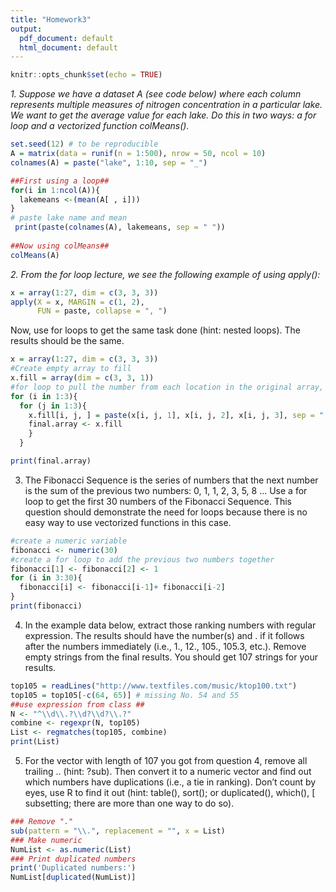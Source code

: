 ```yaml
---
title: "Homework3"
output:
  pdf_document: default
  html_document: default
---
```


```r
knitr::opts_chunk$set(echo = TRUE)
```

_1. Suppose we have a dataset A (see code below) where each column represents multiple measures of nitrogen concentration in a particular lake. We want to get the average value for each lake. Do this in two ways: a for loop and a vectorized function colMeans()._
```r
set.seed(12) # to be reproducible
A = matrix(data = runif(n = 1:500), nrow = 50, ncol = 10)
colnames(A) = paste("lake", 1:10, sep = "_")

##First using a loop##
for(i in 1:ncol(A)){
  lakemeans <-(mean(A[ , i]))
} 
# paste lake name and mean
 print(paste(colnames(A), lakemeans, sep = " "))
 
##Now using colMeans##
colMeans(A)
```

_2. From the for loop lecture, we see the following example of using apply():_
```r
x = array(1:27, dim = c(3, 3, 3))
apply(X = x, MARGIN = c(1, 2), 
      FUN = paste, collapse = ", ")
```
Now, use for loops to get the same task done (hint: nested loops). The results should be the same.
```r
x = array(1:27, dim = c(3, 3, 3))
#Create empty array to fill
x.fill = array(dim = c(3, 3, 1))
#for loop to pull the number from each location in the original array, then paste the numbers from the original 3 levels into one character 
for (i in 1:3){
  for (j in 1:3){
    x.fill[i, j, ] = paste(x[i, j, 1], x[i, j, 2], x[i, j, 3], sep = ",")
    final.array <- x.fill
    }
  }

print(final.array)
```

3. The Fibonacci Sequence is the series of numbers that the next number is the sum of the previous two numbers: 0, 1, 1, 2, 3, 5, 8 … Use a for loop to get the first 30 numbers of the Fibonacci Sequence. This question should demonstrate the need for loops because there is no easy way to use vectorized functions in this case.
```r
#create a numeric variable
fibonacci <- numeric(30)
#create a for loop to add the previous two numbers together
fibonacci[1] <- fibonacci[2] <- 1
for (i in 3:30){
  fibonacci[i] <- fibonacci[i-1]+ fibonacci[i-2]
}
print(fibonacci) 

```

4. In the example data below, extract those ranking numbers with regular expression. The results should have the number(s) and . if it follows after the numbers immediately (i.e., 1., 12., 105., 105.3, etc.). Remove empty strings from the final results. You should get 107 strings for your results.
```r
top105 = readLines("http://www.textfiles.com/music/ktop100.txt")
top105 = top105[-c(64, 65)] # missing No. 54 and 55
##use expression from class ##
N <- "^\\d\\.?\\d?\\d?\\.?"
combine <- regexpr(N, top105)
List <- regmatches(top105, combine)
print(List)
```

5. For the vector with length of 107 you got from question 4, remove all trailing .. (hint: ?sub). Then convert it to a numeric vector and find out which numbers have duplications (i.e., a tie in ranking). Don’t count by eyes, use R to find it out (hint: table(), sort(); or duplicated(), which(), [ subsetting; there are more than one way to do so).
```r
### Remove "."
sub(pattern = "\\.", replacement = "", x = List)
### Make numeric
NumList <- as.numeric(List)
### Print duplicated numbers
print('Duplicated numbers:')
NumList[duplicated(NumList)]
```
